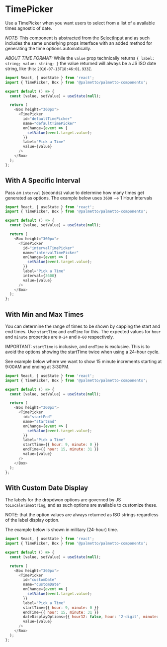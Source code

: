 
<Meta title="Components/TimePicker/Codesandbox" />

# TimePicker

Use a TimePicker when you want users to select from a list of a available times agnostic of date.

_NOTE:_ This component is abstracted from the [SelectInput](?path=/docs/components-selectinput-overview--default-story)
and as such includes the same underlying props interface with an added method for generating the time options automatically.

_ABOUT TIME FORMAT:_ While the `value` prop technically returns `{ label: string; value: string; }` the value returned will always
be a JS ISO date string, like this: `2016-07-13T18:46:01.933Z`.

```js codesandbox=palmetto-components
import React, { useState } from 'react';
import { TimePicker, Box } from '@palmetto/palmetto-components';

export default () => {
  const [value, setValue] = useState(null);

  return (
    <Box height="360px">
      <TimePicker
        id="defaultTimePicker"
        name="defaultTimePicker"
        onChange={event => {
          setValue(event.target.value);
        }}
        label="Pick a Time"
        value={value}
      />
    </Box>
  );
};
```

## With A Specific Interval

Pass an `interval` (seconds) value to determine how many times get generated as options.
The example below uses `3600` --> 1 Hour Intervals

```js codesandbox=palmetto-components
import React, { useState } from 'react';
import { TimePicker, Box } from '@palmetto/palmetto-components';

export default () => {
  const [value, setValue] = useState(null);

  return (
    <Box height="360px">
      <TimePicker
        id="intervalTimePicker"
        name="intervalTimePicker"
        onChange={event => {
          setValue(event.target.value);
        }}
        label="Pick a Time"
        interval={3600}
        value={value}
      />
    </Box>
  );
};
```

## With Min and Max Times

You can determine the range of times to be shown by capping the start and end times.
Use `startTime` and `endTime` for this. The expected values for `hour` and `minute` properties
are `0-24` and `0-60` respectively.

IMPORTANT: `startTime` is inclusive, and `endTime` is exclusive. This is to avoid
the options showing the startTime twice when using a 24-hour cycle.

See example below where we want to show 15 minute increments starting at 9:00AM and ending at 3:30PM.

```js codesandbox=palmetto-components
import React, { useState } from 'react';
import { TimePicker, Box } from '@palmetto/palmetto-components';

export default () => {
  const [value, setValue] = useState(null);

  return (
    <Box height="360px">
      <TimePicker
        id="startEnd"
        name="startEnd"
        onChange={event => {
          setValue(event.target.value);
        }}
        label="Pick a Time"
        startTime={{ hour: 9, minute: 0 }}
        endTime={{ hour: 15, minute: 31 }}
        value={value}
      />
    </Box>
  );
};
```

## With Custom Date Display

The labels for the dropdwon options are governed by JS `toLocaleTimeString`, and as such
options are available to customize these.

NOTE: that the option values are always returned as ISO strings regardless of the label display option.

The example below is shown in military (24-hour) time.

```js codesandbox=palmetto-components
import React, { useState } from 'react';
import { TimePicker, Box } from '@palmetto/palmetto-components';

export default () => {
  const [value, setValue] = useState(null);

  return (
    <Box height="360px">
      <TimePicker
        id="customDate"
        name="customDate"
        onChange={event => {
          setValue(event.target.value);
        }}
        label="Pick a Time"
        startTime={{ hour: 9, minute: 0 }}
        endTime={{ hour: 15, minute: 31 }}
        dateDisplayOptions={{ hour12: false, hour: '2-digit', minute: '2-digit' }}
        value={value}
      />
    </Box>
  );
};
```
